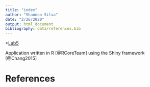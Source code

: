 ```yaml
---
title: "index"
author: "Shannon Silva"
date: "2/26/2020"
output: html_document
bibliography: data/references.bib
---
```


*[Lab5](Lab5_sjs.html)

Application written in R [@RCoreTeam] using the Shiny framework [@Chang2015]

# References 